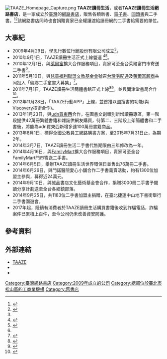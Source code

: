 {{Infobox_Company 
|company_name   = 學思行數位行銷股份有限公司
|name_en        = TAAZE
|company_logo   = [[File:TAAZE_logo.png|275px]]
|type           = [[股份有限公司|股份有限公司]]
|local_code_name        = TW
|local_code        = 24342999
|foundation     = 2009年4月29日<ref name="工商查詢">{{Cite web |url=http://gcis.nat.gov.tw/pub/cmpy/cmpyInfoListAction.do |title=經濟部商業司─公司及分公司基本資料查詢 |access-date=2011-12-13 |archive-url=https://web.archive.org/web/20111221023151/http://gcis.nat.gov.tw/pub/cmpy/cmpyInfoListAction.do |archive-date=2011-12-21 |dead-url=yes }}</ref>
|location       = {{ROC-TW}}<br>臺北市松山區南京東路4段56號6樓
|founder        = [[張天立|張天立]]
|key_people     = [[董事長|董事長]]：張天立<br/>[[總經理|總經理]]：鄭健民
|area_served    = {{TWN}}
|industry       = [[零售|零售業]]
|products       = 實體書籍<br>[[電子書|電子書]]<br>[[Mook|Mook]]<br>二手書<br>[[回頭書|回頭書]]<br>[[唱片|唱片]]<br>多媒體相關
|capital        = [[新臺幣|新臺幣]]1.22億元（2021年6月）
|num_employees  = 
|homepage       = {{URL|www.taaze.tw}}
}}
[[File:TAAZE_Homepage_Capture.png|right]]
'''TAAZE讀冊生活'''，或者'''TAAZE讀冊生活網路書店'''，是一家成立於[[臺灣|臺灣]]的[[网络购物|網路書店]]，販售各類新書、[[電子書|電子書]]、[[回頭書|回頭書]]與二手書。<ref name="楊智雯">{{cite news|author=楊智雯|title=讀冊生活與萊爾富合作賣二手書|url=http://tw.nextmedia.com/subapple/article/art_id/32996908/IssueID/20101129|accessdate=2011-12-13|newspaper=[[蘋果日報_(台灣)|蘋果日報]]|date=2010-11-29|archive-url=https://web.archive.org/web/20120119064414/http://tw.nextmedia.com/subapple/article/art_id/32996908/IssueID/20101129|archive-date=2012-01-19|dead-url=yes}}</ref><ref name="趙靜瑜">{{cite news|author=趙靜瑜|title=張天立的讀冊生活哲學 網路書店更趨個人化服務|url=http://www.libertytimes.com.tw/2011/new/aug/3/today-art4.htm|accessdate=2011-12-14|newspaper=[[自由時報|自由時報]]|date=2011-08-03|deadurl=yes|archiveurl=https://web.archive.org/web/20110803002457/http://libertytimes.com.tw/2011/new/aug/3/today-art4.htm|archivedate=2011-08-03}}</ref>該網路書店同時也會捐贈賣家已全權讓渡給讀冊網的二手書給需要的單位。

== 大事紀 ==
*2009年4月29日，學思行數位行銷股份有限公司成立<ref name="工商查詢" />。
*2010年9月1日，TAAZE讀冊生活正式上線營運<!--《中國時報》說是3月上線營運，但與[[Internet_Archive|Internet Archive]]的頁庫存檔不符，應是上線測試。1193期《商業周刊》說是8月31日，與實際情況較接近。--><ref>{{cite news|author=彭蕙珍|title=網路書店 打造讀冊新天地|newspaper=[[經濟日報_(台灣)|經濟日報]]|date=2010-09-24|page=C10版}}</ref><ref>{{cite news|author=何定照|title=政大書城10月關門 轉攻網路|newspaper=[[聯合報|聯合報]]|date=2010-08-04|page=A9版}}</ref>。
*2010年12月1日，與[[萊爾富|萊爾富]]擴大合作服務項目，賣家可至全台萊爾富門市寄送二手書<ref name="楊智雯" />。
*2011年5月10日，與[[兒童福利聯盟文教基金會|兒童福利聯盟文教基金會]]號召[[台灣宅配通|台灣宅配通]]及[[萊爾富|萊爾富超商]]共同投入「偏鄉二手童書大募集」<ref>{{cite news|author=台灣宅配通|title=送愛真便利，宅配通投入「偏鄉二手童書募集」活動|url=http://www2.cna.com.tw/postwrite/P5/82547.aspx|accessdate=2012-11-14|newspaper=[[中央社|中央社]]訊息服務|date=2011-05-11|archive-date=2014-08-11|archive-url=https://web.archive.org/web/20140811031947/http://www2.cna.com.tw/postwrite/P5/82547.aspx|dead-url=no}}</ref>。
*2011年7月1日，TAAZE讀冊生活簡體書館正式上線<ref>{{cite news|author=[[蘋果日報_(台灣)|蘋果日報]]|title=題材更生活 簡體書銷量增3成|url=http://tw.nextmedia.com/subapple/article/art_id/33594210/IssueID/20110813|accessdate=2011-12-14|newspaper=[[蘋果日報_(台灣)|蘋果日報]]|date=2011-08-13|archive-url=https://web.archive.org/web/20111001200836/http://tw.nextmedia.com/subapple/article/art_id/33594210/IssueID/20110813|archive-date=2011-10-01|dead-url=yes}}</ref><ref>{{cite news|author=[[旺報|旺報]]|title=陸養生書質量不符 台出版界忙消毒|newspaper=[[旺報|旺報]]|date=2011-07-13}}</ref>。並與問津堂書局合作<ref>{{cite web|author=讀冊生活新聞資料|title=TAAZE簡體書開館慶（doc檔）|url=http://www.magazine.org.tw/ImagesUploaded/news/13106250963460.doc|publisher=台北市雜誌商業同業公會|accessdate=2011-12-14|archive-date=2016-03-04|archive-url=https://web.archive.org/web/20160304070022/http://www.magazine.org.tw/ImagesUploaded/news/13106250963460.doc|dead-url=no}}</ref>。
*2012年11月28日，「TAAZE行動APP」上線，並首推以圖搜書的功能(與[[Viscovery|Viscovery]]技術合作)。
*2013年1月23日，與[[udn買東西|udn買東西]]合作，在圖書文創類別新增讀冊專區，第一階段提供42萬冊繁體書籍和雜誌供網友購買，待第二、三階段上架簡體書和二手書後，將能為udn買東西新增多達100萬冊書籍商品。 
*2013年8月1日，標得全國公教員工網路購書方案，至2015年7月31日止，為期2年。
*2014年3月7日，TAAZE讀冊生活二手書代售期限由三年修改為一年。
*2014年4月16日，與[[FamilyMart|FamilyMart]]擴大合作服務項目，賣家可至全台FamilyMart門市寄送二手書。
*2014年6月5日，舉辦TAAZE讀冊生活世界環保日並售出76萬冊二手書。
*2014年6月26日，與門諾醫院愛心小舖合作二手書義賣活動，約有1300位加盟主參與，募得近24萬元。
*2014年9月10日，與誠品書店文化藝術基金會合作，捐贈3000冊二手書予閱讀分享計劃送至全台各鄉鎮部落。
*2014年9月25日，共1183位二手書加盟主捐贈，在臺北捷運中山地下書街舉行二手書園遊會。
*2017年起，陸續有消費者於TAAZE讀冊生活購買書籍後收到詐騙電話，詐騙案件已累積上百件，至今公司仍未改善資安防護。

== 參考資料 ==
{{reflist|2}}

== 外部連結 ==
* [http://www.taaze.tw/ TAAZE]{{Wayback|url=http://www.taaze.tw/ |date=20120905111342 }}{{zh-tw}}
*{{facebook|TAAZE|TAAZE讀冊生活}}
*{{instagram|taaze.tw|TAAZE讀冊生活}}

{{台灣的書店}}

{{DEFAULTSORT:TAAZE讀冊生活}}
[[Category:臺灣網路書店|Category:臺灣網路書店]]
[[Category:2009年成立的公司|Category:2009年成立的公司]]
[[Category:總部位於臺北市松山區的工商業機構|Category:總部位於臺北市松山區的工商業機構]]
[[Category:舊書店|Category:舊書店]]
